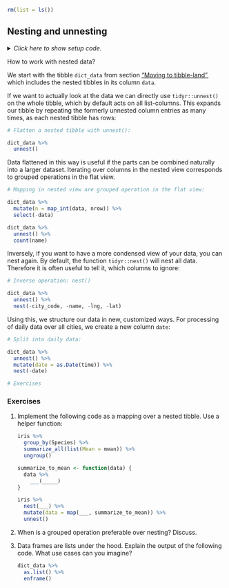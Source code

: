 ```r
rm(list = ls())
```


## Nesting and unnesting {#nest}

<details><summary>*Click here to show setup code.*</summary>
```r
### Nesting and unnesting

```
```r
library(tidyverse)
library(here)

dict <- readxl::read_excel(here("data/cities.xlsx"))

dict_data <-
  dict %>%
  mutate(data = map(weather_filename, ~ readxl::read_excel(here(.)))) %>%
  select(-weather_filename)
```
</details>

How to work with nested data?

We start with the tibble `dict_data` from section ["Moving to tibble-land"](#mut_map), which includes the nested tibbles in its column `data`.

If we want to actually look at the data we can directly use `tidyr::unnest()` on the whole tibble, which by default acts on all list-columns.
This expands our tibble by repeating the formerly unnested column entries as many times, as each nested tibble has rows:

```r
# Flatten a nested tibble with unnest():
```
```r
dict_data %>%
  unnest()
```

Data flattened in this way is useful if the parts can be combined naturally into a larger dataset.
Iterating over columns in the nested view corresponds to grouped operations in the flat view.

```r
# Mapping in nested view are grouped operation in the flat view:
```
```r
dict_data %>%
  mutate(n = map_int(data, nrow)) %>% 
  select(-data)

dict_data %>%
  unnest() %>%
  count(name)
```

Inversely, if you want to have a more condensed view of your data, you can nest again.
By default, the function `tidyr::nest()` will nest all data.
Therefore it is often useful to tell it, which columns to ignore:

```r
# Inverse operation: nest()
```
```r
dict_data %>%
  unnest() %>%
  nest(-city_code, -name, -lng, -lat)
```

Using this, we structure our data in new, customized ways.
For processing of daily data over all cities, we create a new column `date`:

```r
# Split into daily data:
```
```r
dict_data %>%
  unnest() %>%
  mutate(date = as.Date(time)) %>%
  nest(-date)
```

```r
# Exercises
```

### Exercises

1. Implement the following code as a mapping over a nested tibble. Use a helper function:

    ```r
    iris %>% 
      group_by(Species) %>% 
      summarize_all(list(Mean = mean)) %>% 
      ungroup()
    ```
        
    ```r
    summarize_to_mean <- function(data) {
      data %>% 
        ___(_____)
    }
    
    iris %>%
      nest(___) %>% 
      mutate(data = map(___, summarize_to_mean)) %>%
      unnest()
    ```

1. When is a grouped operation preferable over nesting? Discuss.

1. Data frames are lists under the hood. Explain the output of the following code. What use cases can you imagine?

    ```r
    dict_data %>% 
      as.list() %>% 
      enframe()
    ```
